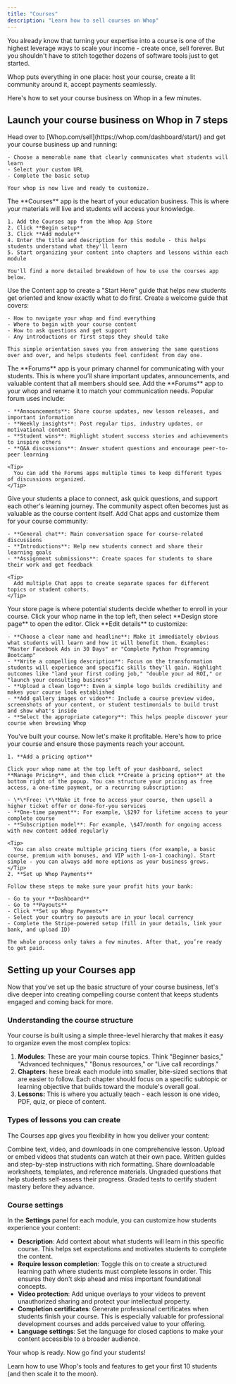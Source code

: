```yaml
---
title: "Courses"
description: "Learn how to sell courses on Whop"
---
```


You already know that turning your expertise into a course is one of the highest leverage ways to scale your income - create once, sell forever. But you shouldn't have to stitch together dozens of software tools just to get started.

Whop puts everything in one place: host your course, create a lit community around it, accept payments seamlessly.

Here's how to set your course business on Whop in a few minutes.

## Launch your course business on Whop in 7 steps

<Steps>
  <Step title="Create your whop" titleSize="h3">
    Head over to [Whop.com/sell](https://whop.com/dashboard/start/) and get your course business up and running:

    - Choose a memorable name that clearly communicates what students will learn
    - Select your custom URL
    - Complete the basic setup

    Your whop is now live and ready to customize.
  </Step>
  <Step title="Add the Courses app" titleSize="h3">
    The **Courses** app is the heart of your education business. This is where your materials will live and students will access your knowledge.

    1. Add the Courses app from the Whop App Store
    2. Click **Begin setup**
    3. Click **Add module**
    4. Enter the title and description for this module - this helps students understand what they'll learn
    5. Start organizing your content into chapters and lessons within each module

    You'll find a more detailed breakdown of how to use the courses app below.
  </Step>
  <Step title="Add the Content app" titleSize="h3">
    Use the Content app to create a "Start Here" guide that helps new students get oriented and know exactly what to do first. Create a welcome guide that covers:

    - How to navigate your whop and find everything
    - Where to begin with your course content
    - How to ask questions and get support
    - Any introductions or first steps they should take

    This simple orientation saves you from answering the same questions over and over, and helps students feel confident from day one.
  </Step>
  <Step title="Add the Forums app" titleSize="h3">
    The **Forums** app is your primary channel for communicating with your students. This is where you’ll share important updates, announcements, and valuable content that all members should see. Add the **Forums** app to your whop and rename it to match your communication needs. Popular forum uses include:

    - **Announcements**: Share course updates, new lesson releases, and important information
    - **Weekly insights**: Post regular tips, industry updates, or motivational content
    - **Student wins**: Highlight student success stories and achievements to inspire others
    - **Q&A discussions**: Answer student questions and encourage peer-to-peer learning

    <Tip>
      You can add the Forums apps multiple times to keep different types of discussions organized.
    </Tip>
  </Step>
  <Step title="Add the Chat app" titleSize="h3">
    Give your students a place to connect, ask quick questions, and support each other's learning journey. The community aspect often becomes just as valuable as the course content itself. Add Chat apps and customize them for your course community:

    - **General chat**: Main conversation space for course-related discussions
    - **Introductions**: Help new students connect and share their learning goals
    - **Assignment submissions**: Create spaces for students to share their work and get feedback

    <Tip>
      Add multiple Chat apps to create separate spaces for different topics or student cohorts.
    </Tip>
  </Step>
  <Step title="Design your store page" titleSize="h3">
    Your store page is where potential students decide whether to enroll in your course. Click your whop name in the top left, then select **Design store page** to open the editor. Click **Edit details** to customize:

    - **Choose a clear name and headline**: Make it immediately obvious what students will learn and how it will benefit them. Examples: "Master Facebook Ads in 30 Days" or "Complete Python Programming Bootcamp"
    - **Write a compelling description**: Focus on the transformation students will experience and specific skills they'll gain. Highlight outcomes like "land your first coding job," "double your ad ROI," or "launch your consulting business"
    - **Upload a clean logo**: Even a simple logo builds credibility and makes your course look established
    - **Add gallery images or video**: Include a course preview video, screenshots of your content, or student testimonials to build trust and show what's inside
    - **Select the appropriate category**: This helps people discover your course when browsing Whop
  </Step>
  <Step title="Set up pricing and Whop Payments" titleSize="h3">
    You've built your course. Now let's make it profitable. Here's how to price your course and ensure those payments reach your account.

    1. **Add a pricing option**

    Click your whop name at the top left of your dashboard, select **Manage Pricing**, and then click **Create a pricing option** at the bottom right of the popup. You can structure your pricing as free access, a one-time payment, or a recurring subscription:

    - \*\*Free: \*\*Make it free to access your course, then upsell a higher ticket offer or done-for-you services
    - **One-time payment**: For example, \$297 for lifetime access to your complete course
    - **Subscription model**: For example, \$47/month for ongoing access with new content added regularly

    <Tip>
      You can also create multiple pricing tiers (for example, a basic course, premium with bonuses, and VIP with 1-on-1 coaching). Start simple - you can always add more options as your business grows.
    </Tip>
    2. **Set up Whop Payments**

    Follow these steps to make sure your profit hits your bank:

    - Go to your **Dashboard**
    - Go to **Payouts**
    - Click **Set up Whop Payments**
    - Select your country so payouts are in your local currency
    - Complete the Stripe-powered setup (fill in your details, link your bank, and upload ID)

    The whole process only takes a few minutes. After that, you’re ready to get paid. 
  </Step>
</Steps>

## Setting up your Courses app

Now that you've set up the basic structure of your course business, let's dive deeper into creating compelling course content that keeps students engaged and coming back for more.

### Understanding the course structure

Your course is built using a simple three-level hierarchy that makes it easy to organize even the most complex topics:

1. **Modules**: These are your main course topics. Think "Beginner basics," "Advanced techniques," "Bonus resources," or "Live call recordings."
2. **Chapters**: hese break each module into smaller, bite-sized sections that are easier to follow. Each chapter should focus on a specific subtopic or learning objective that builds toward the module's overall goal.
3. **Lessons:** This is where you actually teach - each lesson is one video, PDF, quiz, or piece of content.

### Types of lessons you can create

The Courses app gives you flexibility in how you deliver your content:

<CardGroup cols={3}>
  <Card title="Multimedia" icon="sparkles">
    Combine text, video, and downloads in one comprehensive lesson.
  </Card>
  <Card title="Video" icon="camera-movie">
    Upload or embed videos that students can watch at their own pace.
  </Card>
  <Card title="Text" icon="Pencil">
    Written guides and step-by-step instructions with rich formatting.
  </Card>
</CardGroup>

<CardGroup cols={3}>
  <Card title="PDF" icon="clipboard-check">
    Share downloadable worksheets, templates, and reference materials.
  </Card>
  <Card title="Knowledge check" icon="check">
    Ungraded questions that help students self-assess their progress.
  </Card>
  <Card title="Quiz" icon="question">
    Graded tests to certify student mastery before they advance.
  </Card>
</CardGroup>

### Course settings

In the **Settings** panel for each module, you can customize how students experience your content:

- **Description**: Add context about what students will learn in this specific course. This helps set expectations and motivates students to complete the content.
- **Require lesson completion**: Toggle this on to create a structured learning path where students must complete lessons in order. This ensures they don't skip ahead and miss important foundational concepts.
- **Video protection**: Add unique overlays to your videos to prevent unauthorized sharing and protect your intellectual property.
- **Completion certificates**: Generate professional certificates when students finish your course. This is especially valuable for professional development courses and adds perceived value to your offering.
- **Language settings**: Set the language for closed captions to make your content accessible to a broader audience.

Your whop is ready. Now go find your students\!

<Card title="Grow your course business on Whop" icon="chart-line" href="/distribution">
  Learn how to use Whop's tools and features to get your first 10 students (and then scale it to the moon).
</Card>